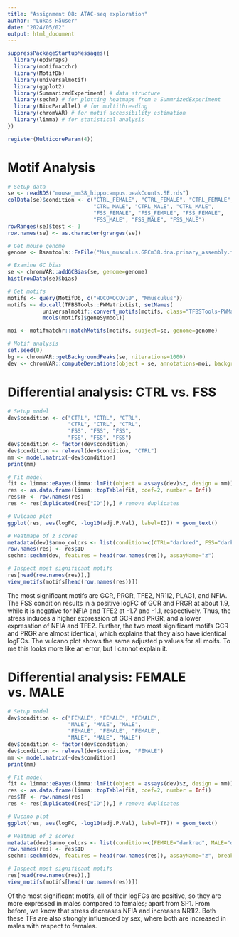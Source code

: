 ```yaml
---
title: "Assignment 08: ATAC-seq exploration"
author: "Lukas Häuser"
date: "2024/05/02"
output: html_document
---
```


```r
suppressPackageStartupMessages({
  library(epiwraps)
  library(motifmatchr)
  library(MotifDb)
  library(universalmotif)
  library(ggplot2)
  library(SummarizedExperiment) # data structure
  library(sechm) # for plotting heatmaps from a SummrizedExperiment
  library(BiocParallel) # for multithreading
  library(chromVAR) # for motif accessibility estimation
  library(limma) # for statistical analysis
})

register(MulticoreParam(4))
```

# Motif Analysis

```r
# Setup data
se <- readRDS("mouse_mm38_hippocampus.peakCounts.SE.rds")
colData(se)$condition <- c("CTRL_FEMALE", "CTRL_FEMALE", "CTRL_FEMALE",
                           "CTRL_MALE", "CTRL_MALE", "CTRL_MALE",
                           "FSS_FEMALE", "FSS_FEMALE", "FSS_FEMALE",
                           "FSS_MALE", "FSS_MALE", "FSS_MALE")
rowRanges(se)$test <- 3
row.names(se) <- as.character(granges(se))

# Get mouse genome
genome <- Rsamtools::FaFile("Mus_musculus.GRCm38.dna.primary_assembly.fa2")

# Examine GC bias
se <- chromVAR::addGCBias(se, genome=genome)
hist(rowData(se)$bias)

# Get motifs
motifs <- query(MotifDb, c("HOCOMOCOv10", "Mmusculus"))
motifs <- do.call(TFBSTools::PWMatrixList, setNames(
           universalmotif::convert_motifs(motifs, class="TFBSTools-PWMatrix"),
           mcols(motifs)$geneSymbol))

moi <- motifmatchr::matchMotifs(motifs, subject=se, genome=genome)

# Motif analysis
set.seed(0)
bg <- chromVAR::getBackgroundPeaks(se, niterations=1000)
dev <- chromVAR::computeDeviations(object = se, annotations=moi, background_peaks=bg)
```

# Differential analysis: CTRL vs. FSS

```r
# Setup model
dev$condition <- c("CTRL", "CTRL", "CTRL",
                   "CTRL", "CTRL", "CTRL",
                   "FSS", "FSS", "FSS",
                   "FSS", "FSS", "FSS")
dev$condition <- factor(dev$condition)
dev$condition <- relevel(dev$condition, "CTRL")
mm <- model.matrix(~dev$condition)
print(mm)

# Fit model
fit <- limma::eBayes(limma::lmFit(object = assays(dev)$z, design = mm))
res <- as.data.frame(limma::topTable(fit, coef=2, number = Inf))
res$TF <- row.names(res)
res <- res[duplicated(res["ID"]),] # remove duplicates

# Vulcano plot
ggplot(res, aes(logFC, -log10(adj.P.Val), label=ID)) + geom_text()

# Heatmape of z scores
metadata(dev)$anno_colors <- list(condition=c(CTRL="darkred", FSS="darkgreen"))
row.names(res) <- res$ID
sechm::sechm(dev, features = head(row.names(res)), assayName="z")

# Inspect most significant motifs
res[head(row.names(res)),]
view_motifs(motifs[head(row.names(res))])
```
  
The most significant motifs are GCR, PRGR, TFE2, NR1I2, PLAG1, and NFIA. The FSS condition results in a positive logFC of GCR and PRGR at about 1.9, while it is negative for NFIA and TFE2 at -1.7 and -1.1, respectively. Thus, the stress induces a higher expression of GCR and PRGR, and a lower expresstion of NFIA and TFE2. Further, the two most significant motifs GCR and PRGR are almost identical, which explains that they also have identical logFCs. The vulcano plot shows the same adjusted p values for all moifs. To me this looks more like an error, but I cannot explain it.

# Differential analysis: FEMALE vs. MALE

```r
# Setup model
dev$condition <- c("FEMALE", "FEMALE", "FEMALE",
                   "MALE", "MALE", "MALE",
                   "FEMALE", "FEMALE", "FEMALE",
                   "MALE", "MALE", "MALE")
dev$condition <- factor(dev$condition)
dev$condition <- relevel(dev$condition, "FEMALE")
mm <- model.matrix(~dev$condition)
print(mm)

# Fit model
fit <- limma::eBayes(limma::lmFit(object = assays(dev)$z, design = mm))
res <- as.data.frame(limma::topTable(fit, coef=2, number = Inf))
res$TF <- row.names(res)
res <- res[duplicated(res["ID"]),] # remove duplicates

# Vucano plot
ggplot(res, aes(logFC, -log10(adj.P.Val), label=TF)) + geom_text()

# Heatmap of z scores
metadata(dev)$anno_colors <- list(condition=c(FEMALE="darkred", MALE="darkgreen"))
row.names(res) <- res$ID
sechm::sechm(dev, features = head(row.names(res)), assayName="z", breaks = 1)

# Inspect most significant motifs
res[head(row.names(res)),]
view_motifs(motifs[head(row.names(res))])
```

Of the most significant motifs, all of their logFCs are positive, so they are more expressed in males compared to females; apart from SP1. From before, we know that stress decreases NFIA and increases NR1I2. Both these TFs are also strongly influenced by sex, where both are increased in males with respect to females.